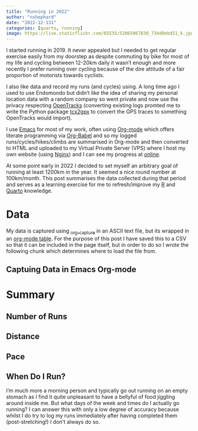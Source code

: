 ```yaml
---
title: "Running in 2022"
author: "nshephard"
date: "2022-12-131"
categories: [quarto, running]
image: https://live.staticflickr.com/65535/52065067830_734d0ebd51_k.jpg
---
```


I started running in 2019. It never appealed but I needed to get regular exercise easily from my doorstep as despite
commuting by bike for most of my life and cycling between 12-20km daily it wasn't enough and more recently I prefer
running over cycling because of the dire attitude of a fair proportion of motorists towards cyclists.

I also like data and record my runs (and cycles) using. A long time ago I used to use Endomondo but
didn't like the idea of sharing my personal location data with a random company so went private and now use the privacy
respecting  [OpenTracks]() (converting existing logs promted me to write the Python package [tcx2gpx]() to convert the
GPS traces to something OpenTracks would import).

I use [Emacs]() for most of my work, often using [Org-mode]() which offers literate programming via [Org-Babel]() and so
my logged runs/cycles/hikes/climbs are summarised in Org-mode and then converted to HTML and uploaded to my Virtual
Private Server (VPS) where I host my own website (using [Nginx]()) and I can see my progress at
[online](https://kimura.no-ip.info/~arch/training/training.html).

At some point early in 2022 I decided to set myself an arbitrary goal of running at least 1200km in the year. It seemed
a nice round number at 100km/month. This post summarises the data collected during that period and serves as a learning
exercise for me to refresh/improve my [R](https://www.r-project.org) and [Quarto](https://www.quarto.org) knowledge.

# Data

My data is captured using [~org-capture~]() in an ASCII text file, but its wrapped in an [org-mode table](). For the
purpose of this post I have saved this to a CSV so that it can be included in the page itself, but in order to do so I
wrote the following chunk which determines where to load the file from.

## Captuing Data in Emacs Org-mode


# Summary

## Number of Runs

## Distance

## Pace

## When Do I Run?

I'm much more a morning person and typically go out running on an empty stomach as I find it quite unpleasant to have a
bellyful of food jiggling around inside me. But what days of the week and times do I actually go running? I can answer
this with only a low degree of accuracy because whilst I do try to log my runs immediately after having completed them
(post-stretching!) I don't always do so.
